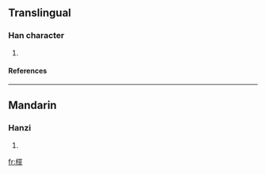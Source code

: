 ==Translingual==
===Han character===
{{Han char|rn=75|rad=木|as=13|sn=17|four=4691<sub>1</sub>|canj=木田中卜 (DWLY)}}
# {{defn|Han|sort=木13}}
====References====
{{Han ref|kx=0556.230|dkj=15655|hdz=21302.030|uh=6A8C|ud=27276|bh=ED49|bd=60745}}

----
==Mandarin==
===Hanzi===
{{cmn-hanzi|pin=[[pú]] (pu2), [[zùi]] (zui4)|wg=p'u<sup>2</sup>, tsui<sup>4</sup>}}
# {{defn|Mandarin}}

[[fr:檌]]
